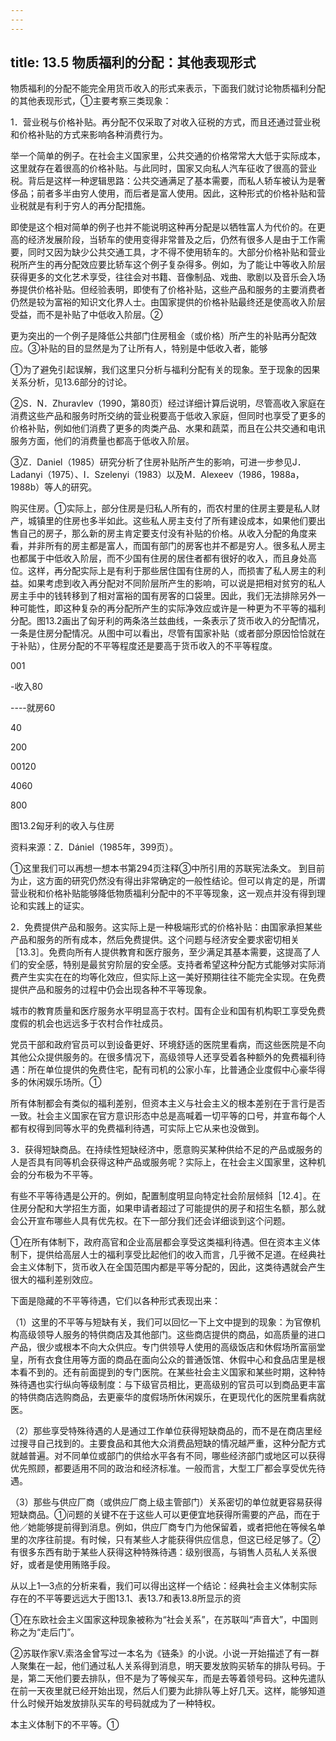 ```yaml
---
---
---
```

title: 13.5 物质福利的分配：其他表现形式
---



物质福利的分配不能完全用货币收入的形式来表示，下面我们就讨论物质福利分配的其他表现形式，①主要考察三类现象：

1．营业税与价格补贴。再分配不仅采取了对收入征税的方式，而且还通过营业税和价格补贴的方式来影响各种消费行为。

举一个简单的例子。在社会主义国家里，公共交通的价格常常大大低于实际成本，这里就存在着很高的价格补贴。与此同时，国家又向私人汽车征收了很高的营业税。背后是这样一种逻辑思路：公共交通满足了基本需要，而私人轿车被认为是奢侈品；前者多半由穷人使用，而后者是富人使用。因此，这种形式的价格补贴和营业税就是有利于穷人的再分配措施。

即使是这个相对简单的例子也并不能说明这种再分配是以牺牲富人为代价的。在更高的经济发展阶段，当轿车的使用变得非常普及之后，仍然有很多人是由于工作需要，同时又因为缺少公共交通工具，才不得不使用轿车的。大部分价格补贴和营业税所产生的再分配效应要比轿车这个例子复杂得多。例如，为了能让中等收入阶层获得更多的文化艺术享受，往往会对书籍、音像制品、戏曲、歌剧以及音乐会入场券提供价格补贴。但经验表明，即使有了价格补贴，这些产品和服务的主要消费者仍然是较为富裕的知识文化界人士。由国家提供的价格补贴最终还是使高收入阶层受益，而不是补贴了中低收入阶层。②

更为突出的一个例子是降低公共部门住房租金（或价格）所产生的补贴再分配效应。③补贴的目的显然是为了让所有人，特别是中低收入者，能够

①为了避免引起误解，我们这里只分析与福利分配有关的现象。至于现象的因果关系分析，见13.6部分的讨论。

②S．N．Zhuravlev（1990，第80页）经过详细计算后说明，尽管高收入家庭在消费这些产品和服务时所交纳的营业税要高于低收入家庭，但同时也享受了更多的价格补贴，例如他们消费了更多的肉类产品、水果和蔬菜，而且在公共交通和电讯服务方面，他们的消费量也都高于低收入阶层。

③Z．Daniel（1985）研究分析了住房补贴所产生的影响，可进一步参见J．Ladanyi（1975）、I．Szelenyi（1983）以及M．Alexeev（1986，1988a，1988b）等人的研究。

购买住房。①实际上，部分住房是归私人所有的，而农村里的住房主要是私人财产，城镇里的住房也多半如此。这些私人房主支付了所有建设成本，如果他们要出售自己的房子，那么新的房主肯定要支付没有补贴的价格。从收入分配的角度来看，并非所有的房主都是富人，而国有部门的房客也并不都是穷人。很多私人房主也都属于中低收入阶层，而不少国有住房的居住者都有很好的收入，而且身处高位。这样，再分配实际上是有利于那些居住国有住房的人，而损害了私人房主的利益。如果考虑到收入再分配对不同阶层所产生的影响，可以说是把相对贫穷的私人房主手中的钱转移到了相对富裕的国有房客的口袋里。因此，我们无法排除另外一种可能性，即这种复杂的再分配所产生的实际净效应或许是一种更为不平等的福利分配。图13.2画出了匈牙利的两条洛兰兹曲线，一条表示了货币收入的分配情况，一条是住房分配情况。从图中可以看出，尽管有国家补贴（或者部分原因恰恰就在于补贴），住房分配的不平等程度还是要高于货币收入的不平等程度。

001

-收入80

----就房60

40

200

00120

4060

800

图13.2匈牙利的收入与住房

资料来源：Z．Dániel（1985年，399页）。

①这里我们可以再想一想本书第294页注释③中所引用的苏联宪法条文。
到目前为止，这方面的研究仍然没有得出非常确定的一般性结论。但可以肯定的是，所谓营业税和价格补贴能够降低物质福利分配中的不平等现象，这一观点并没有得到理论和实践上的证实。

2．免费提供产品和服务。这实际上是一种极端形式的价格补贴：由国家承担某些产品和服务的所有成本，然后免费提供。这个问题与经济安全要求密切相关［13.3］。免费向所有人提供教育和医疗服务，至少满足其基本需要，这提高了人们的安全感，特别是最贫穷阶层的安全感。支持者希望这种分配方式能够对实际消费产生实实在在的均等化效应，但实际上这一美好预期往往不能完全实现。在免费提供产品和服务的过程中仍会出现各种不平等现象。

城市的教育质量和医疗服务水平明显高于农村。国有企业和国有机构职工享受免费度假的机会也远远多于农村合作社成员。

党员干部和政府官员可以到设备更好、环境舒适的医院里看病，而这些医院是不向其他公众提供服务的。在很多情况下，高级领导人还享受着各种额外的免费福利待遇：所在单位提供的免费住宅，配有司机的公家小车，比普通企业度假中心豪华得多的休闲娱乐场所。①

所有体制都会有类似的福利差别，但资本主义与社会主义的根本差别在于言行是否一致。社会主义国家在官方意识形态中总是高喊着一切平等的口号，并宣布每个人都有权得到同等水平的免费福利待遇，可实际上它从来也没做到。

3．获得短缺商品。在持续性短缺经济中，愿意购买某种供给不足的产品或服务的人是否具有同等机会获得这种产品或服务呢？实际上，在社会主义国家里，这种机会的分布极为不平等。

有些不平等待遇是公开的。例如，配置制度明显向特定社会阶层倾斜［12.4］。在住房分配和大学招生方面，如果申请者超过了可能提供的房子和招生名额，那么就会公开宣布哪些人具有优先权。在下一部分我们还会详细谈到这个问题。

①在所有体制下，政府高官和企业高层都会享受这类福利待遇。但在资本主义体制下，提供给高层人士的福利享受比起他们的收入而言，几乎微不足道。在经典社会主义体制下，货币收入在全国范围内都是平等分配的，因此，这类待遇就会产生很大的福利差别效应。

下面是隐藏的不平等待遇，它们以各种形式表现出来：

（1）这里的不平等与短缺有关，我们可以回忆一下上文中提到的现象：为官僚机构高级领导人服务的特供商店及其他部门。这些商店提供的商品，如高质量的进口产品，很少或根本不向大众供应。专门供领导人使用的高级饭店和休假场所富丽堂皇，所有衣食住用等方面的商品在面向公众的普通饭馆、休假中心和食品店里是根本看不到的。还有前面提到的专门医院。在某些社会主义国家和某些时期，这种特殊待遇也实行纵向等级制度：与下级官员相比，更高级别的官员可以到商品更丰富的特供商店选购商品，去更豪华的度假场所休闲娱乐，在更现代化的医院里看病就医。

（2）那些享受特殊待遇的人是通过工作单位获得短缺商品的，而不是在商店里经过搜寻自己找到的。主要食品和其他大众消费品短缺的情况越严重，这种分配方式就越普遍。对不同单位或部门的供给水平各有不同，哪些经济部门或地区可以获得优先照顾，都要适用不同的政治和经济标准。一般而言，大型工厂都会享受优先待遇。

（3）那些与供应厂商（或供应厂商上级主管部门）关系密切的单位就更容易获得短缺商品。①问题的关键不在于这些人可以更便宜地获得所需要的产品，而在于他／她能够提前得到消息。例如，供应厂商专门为他保留着，或者把他在等候名单里的次序往前提。有时候，只有某些人才能获得供应信息，但这已经足够了。②有很多东西有助于某些人获得这种特殊待遇：级别很高，与销售人员私人关系很好，或者是使用贿赂手段。

从以上1—3点的分析来看，我们可以得出这样一个结论：经典社会主义体制实际存在的不平等要远远大于图13.1、表13.7和表13.8所显示的资

①在东欧社会主义国家这种现象被称为“社会关系”，在苏联叫“声音大”，中国则称之为“走后门”。

②苏联作家V.索洛金曾写过一本名为《链条》的小说。小说一开始描述了有一群人聚集在一起，他们通过私人关系得到消息，明天要发放购买轿车的排队号码。于是，第二天他们要去排队，但不是为了等候买车，而是去等着领号码。这种先遣队在前一天夜里就已经开始出现，然后人们要为此排队等上好几天。这样，能够知道什么时候开始发放排队买车的号码就成为了一种特权。



本主义体制下的不平等。①